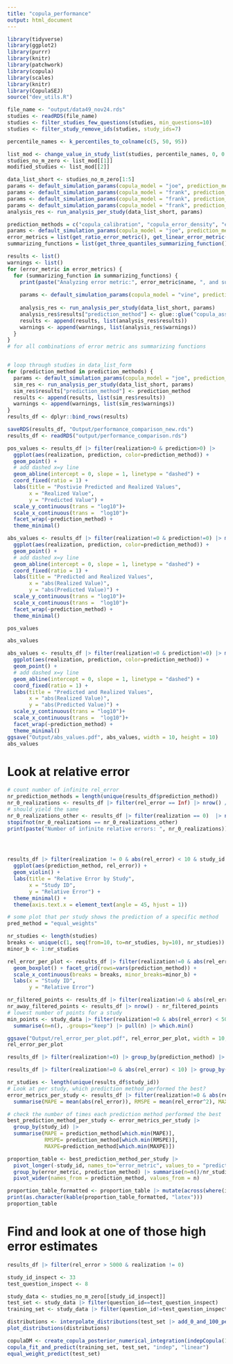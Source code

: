 ```yaml
---
title: "copula_performance"
output: html_document
---
```


```r
library(tidyverse)
library(ggplot2)
library(purrr)
library(knitr)
library(patchwork)
library(copula)
library(scales)
library(knitr)
library(CopulaSEJ)
source("dev_utils.R")

file_name <- "output/data49_nov24.rds"
studies <- readRDS(file_name)
studies <- filter_studies_few_questions(studies, min_questions=10)
studies <- filter_study_remove_ids(studies, study_ids=7) 

percentile_names <- k_percentiles_to_colname(c(5, 50, 95))

list_mod <- change_value_in_study_list(studies, percentile_names, 0, 0.0001)
studies_no_m_zero <- list_mod[[1]]
modified_studies <- list_mod[[2]]

```

```r
data_list_short <- studies_no_m_zero[1:5]
params <- default_simulation_params(copula_model = "joe", prediction_method = "copula_calibration")
params <- default_simulation_params(copula_model = "frank", prediction_method = "copula")
params <- default_simulation_params(copula_model = "frank", prediction_method = "equal_weights")
params <- default_simulation_params(copula_model = "frank", prediction_method = "global_opt")
analysis_res <- run_analysis_per_study(data_list_short, params)

prediction_methods = c("copula_calibration", "copula_error_density", "equal_weights", "global_opt")
params <- default_simulation_params(copula_model = "joe", prediction_method = "copula_assumption")
error_metrics = list(get_ratio_error_metric(), get_linear_error_metric())
summarizing_functions = list(get_three_quantiles_summarizing_function(), get_median_summarizing_function())

results <- list()
warnings <- list()
for (error_metric in error_metrics) {
  for (summarizing_function in summarizing_functions) {
    print(paste("Analyzing error metric:", error_metric$name, ", and summarizing function:", summarizing_function$name))
    
    params <- default_simulation_params(copula_model = "vine", prediction_method = "copula_assumption", error_metric = error_metric, summarizing_function = summarizing_function)
    
    analysis_res <- run_analysis_per_study(data_list_short, params)
    analysis_res$results["prediction_method"] <- glue::glue("copula_assumption:{error_metric$name}:{summarizing_function$name} summarizer")
    results <- append(results, list(analysis_res$results))
    warnings <- append(warnings, list(analysis_res$warnings))
  }
}
# for all combinations of error metric ans summarizing functions


# loop through studies in data_list_form
for (prediction_method in prediction_methods) {
  params <- default_simulation_params(copula_model = "joe", prediction_method = prediction_method)
  sim_res <- run_analysis_per_study(data_list_short, params)
  sim_res$results["prediction_method"] <- prediction_method
  results <- append(results, list(sim_res$results))
  warnings <- append(warnings, list(sim_res$warnings))
}
results_df <- dplyr::bind_rows(results)

saveRDS(results_df, "Output/performance_comparison_new.rds")
results_df <- readRDS("output/performance_comparison.rds")

pos_values <- results_df |> filter(realization>0 & prediction>0) |> 
  ggplot(aes(realization, prediction, color=prediction_method)) +
  geom_point() +
  # add dashed x=y line
  geom_abline(intercept = 0, slope = 1, linetype = "dashed") +
  coord_fixed(ratio = 1) +
  labs(title = "Postivie Predicted and Realized Values",
       x = "Realized Value",
       y = "Predicted Value") +
  scale_y_continuous(trans = "log10")+
  scale_x_continuous(trans =  "log10")+
  facet_wrap(~prediction_method) +
  theme_minimal()

abs_values <- results_df |> filter(realization!=0 & prediction!=0) |> mutate(realization=abs(realization), prediction=abs(prediction)) |> 
  ggplot(aes(realization, prediction, color=prediction_method)) +
  geom_point() +
  # add dashed x=y line
  geom_abline(intercept = 0, slope = 1, linetype = "dashed") +
  coord_fixed(ratio = 1) +
  labs(title = "Predicted and Realized Values",
       x = "abs(Realized Value)",
       y = "abs(Predicted Value)") +
  scale_y_continuous(trans = "log10")+
  scale_x_continuous(trans =  "log10")+
  facet_wrap(~prediction_method) +
  theme_minimal()

pos_values

abs_values

```
```r
abs_values <- results_df |> filter(realization!=0 & prediction!=0) |> mutate(realization=abs(realization), prediction=abs(prediction)) |> 
  ggplot(aes(realization, prediction, color=prediction_method)) +
  geom_point() +
  # add dashed x=y line
  geom_abline(intercept = 0, slope = 1, linetype = "dashed") +
  coord_fixed(ratio = 1) +
  labs(title = "Predicted and Realized Values",
       x = "abs(Realized Value)",
       y = "abs(Predicted Value)") +
  scale_y_continuous(trans = "log10")+
  scale_x_continuous(trans =  "log10")+
  facet_wrap(~prediction_method) +
  theme_minimal()
ggsave("Output/abs_values.pdf", abs_values, width = 10, height = 10)
abs_values
```

# Look at relative error
```r
# count number of infinite rel_error
nr_prediction_methods = length(unique(results_df$prediction_method))
nr_0_realizations <- results_df |> filter(rel_error == Inf) |> nrow() / nr_prediction_methods
# should yield the same
nr_0_realizations_other <- results_df |> filter(realization == 0)  |> nrow() / nr_prediction_methods
stopifnot(nr_0_realizations == nr_0_realizations_other)
print(paste("Number of infinite relative errors: ", nr_0_realizations))




results_df |> filter(realization != 0 & abs(rel_error) < 10 & study_id <= 20) |> #filter(!(prediction_method %in% c("copula"))) |>
  ggplot(aes(prediction_method, rel_error)) +
  geom_violin() +
  labs(title = "Relative Error by Study",
       x = "Study ID",
       y = "Relative Error") +
  theme_minimal() +
  theme(axis.text.x = element_text(angle = 45, hjust = 1))

```
```r
# some plot that per study shows the prediction of a specific method
pred_method = "equal_weights"

nr_studies <- length(studies)
breaks <- unique(c(1, seq(from=10, to=nr_studies, by=10), nr_studies))
minor_b <- 1:nr_studies

rel_error_per_plot <- results_df |> filter(realization!=0 & abs(rel_error) < 50) |> ggplot(aes(study_id, rel_error, group=study_id)) +
  geom_boxplot() + facet_grid(rows=vars(prediction_method)) + 
  scale_x_continuous(breaks = breaks, minor_breaks=minor_b) +
  labs(x = "Study ID",
       y = "Relative Error")

nr_filtered_points <- results_df |> filter(realization!=0 & abs(rel_error) < 50) |> nrow()
nr_away_filtered_points <- results_df |> nrow() - nr_filtered_points
# lowest number of points for a study
min_points <- study_data |> filter(realization!=0 & abs(rel_error) < 50) |> group_by(study_id, prediction_method) |>
  summarise(n=n(), .groups="keep") |> pull(n) |> which.min()

ggsave("Output/rel_error_per_plot.pdf", rel_error_per_plot, width = 10, height = 10)
rel_error_per_plot
```

```r

results_df |> filter(realization!=0) |> group_by(prediction_method) |> summarise(MAPE = mean(abs(rel_error)), RMSPE = mean(rel_error^2), MAXPE = max(abs(rel_error)))

results_df |> filter(realization!=0 & abs(rel_error) < 10) |> group_by(prediction_method) |> summarise(MAPE = mean(abs(rel_error)), RMSPE = mean(rel_error^2), MAXPE = max(abs(rel_error)))
```

```r
nr_studies <- length(unique(results_df$study_id))
# Look at per study, which prediction method performed the best?
error_metrics_per_study <- results_df |> filter(realization!=0 & abs(rel_error) < 10) |> group_by(study_id, prediction_method) |> 
  summarise(MAPE = mean(abs(rel_error)), RMSPE = mean(rel_error^2), MAXPE = max(abs(rel_error)), .groups="drop")

# check the number of times each prediction method performed the best
best_prediction_method_per_study <- error_metrics_per_study |> 
  group_by(study_id) |> 
  summarise(MAPE = prediction_method[which.min(MAPE)], 
            RMSPE= prediction_method[which.min(RMSPE)],
            MAXPE=prediction_method[which.min(MAXPE)]) 

proportion_table <- best_prediction_method_per_study |> 
  pivot_longer(-study_id, names_to="error_metric", values_to = "prediction_method") |>
  group_by(error_metric, prediction_method) |> summarise(n=n()/nr_studies, .groups="drop")  |>
  pivot_wider(names_from = prediction_method, values_from = n) 

proportion_table_formatted <- proportion_table |> mutate(across(where(is.numeric), ~round(.x*100, digits=1))) |> mutate(across(where(is.numeric), ~paste(.x, "%"))) 
print(as.character(kable(proportion_table_formatted, "latex")))
proportion_table

```

# Find and look at one of those high error estimates
```r

results_df |> filter(rel_error > 5000 & realization != 0) 

study_id_inspect <- 33
test_question_inspect <- 8

study_data <- studies_no_m_zero[[study_id_inspect]] 
test_set <- study_data |> filter(question_id==test_question_inspect) 
training_set <- study_data |> filter(question_id!=test_question_inspect) 

distributions <- interpolate_distributions(test_set |> add_0_and_100_percentiles(), interpolation="linear")
plot_distributions(distributions)

copulaDM <- create_copula_posterior_numerical_integration(indepCopula(10), distributions)
copula_fit_and_predict(training_set, test_set, "indep", "linear")
equal_weight_predict(test_set)

```

